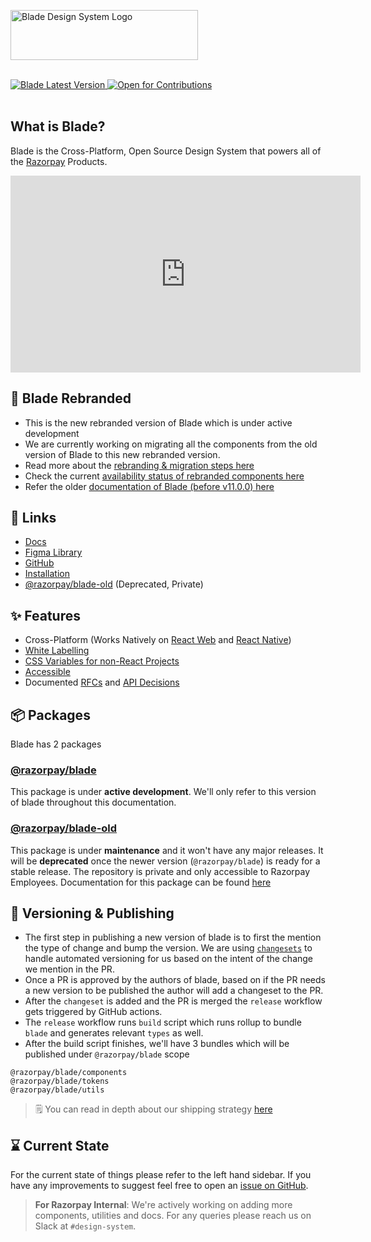 
<Meta title="Guides/Intro" />

<p style={{ textAlign: 'center' }}>
  <img
    height="80px"
    width="300px"
    alt="Blade Design System Logo"
    src="https://raw.githubusercontent.com/razorpay/blade/00a200a8f53c1abff99d81a73fbdcbd12a6d0dca/branding/blade-original.min.svg"
  />
</p>
<br />
<div style={{ display: 'flex', alignContent: 'center', justifyContent: 'center', gap: '12px' }}>
  <a href="https://npmjs.org/package/@razorpay/blade">
    <img
      alt="Blade Latest Version"
      src="https://img.shields.io/github/package-json/v/razorpay/blade?style=for-the-badge&labelColor=322&logo=npm&label=@razorpay/Blade&color=darkred&filename=packages%2Fblade%2Fpackage.json"
    />
  </a>
  <a href="https://github.com/razorpay/blade/tree/master/CONTRIBUTING.md">
    <img
      alt="Open for Contributions"
      src="https://img.shields.io/badge/Contributions-Open-333333?style=for-the-badge&logo=github&logoColor=ffffff&labelColor=111111"
    />
  </a>
</div>
<br />

## What is Blade?

Blade is the Cross-Platform, Open Source Design System that powers all of the [Razorpay](https://razorpay.com/) Products.

<div style={{ textAlign: 'left' }}>
  <iframe
    width="560"
    height="315"
    src="https://www.youtube.com/embed/GH3HA6xOFEw?si=QLihQEyooEbtRPgg"
    title="YouTube video player"
    frameborder="0"
    allow="accelerometer; autoplay; clipboard-write; encrypted-media; gyroscope; picture-in-picture; web-share"
    allowfullscreen
    style={{ borderRadius: '8px' }}
  ></iframe>
</div>

## 💫 Blade Rebranded

- This is the new rebranded version of Blade which is under active development
- We are currently working on migrating all the components from the old version of Blade to this new rebranded version.
- Read more about the [rebranding & migration steps here](https://docs.google.com/document/d/1PLwUqx8LyfMeDW4u9CjwKHtSCpT1_sYUYtW_jwpLyDA/edit)
- Check the current [availability status of rebranded components here](http://localhost:9009/?path=/docs/guides-component-status--docs)
- Refer the older [documentation of Blade (before v11.0.0) here](https://v10--61c19ee8d3d282003ac1d81c.chromatic.com/)

## 🔗 Links

- [Docs](https://blade.razorpay.com)
- [Figma Library](https://www.figma.com/community/file/1341658976127676210)
- [GitHub](https://github.com/razorpay/blade)
- [Installation](https://blade.razorpay.com/?path=/docs/guides-installation--page)
- [@razorpay/blade-old](https://github.com/razorpay/blade-old) (Deprecated, Private)

## ✨ Features

- Cross-Platform (Works Natively on [React Web](https://blade.razorpay.com/?path=/docs/guides-installation--page#%EF%B8%8F-installation) and [React Native](https://blade.razorpay.com/?path=/docs/guides-installation--page#react-native-projects))
- [White Labelling](https://blade.razorpay.com/?path=/docs/guides-theming-theme-playground--page)
- [CSS Variables for non-React Projects](https://blade.razorpay.com/?path=/docs/tokens-css-variables--page)
- [Accessible](https://github.com/razorpay/blade/blob/master/rfcs/2022-04-09-accessibility.md#manual-testing)
- Documented [RFCs](https://github.com/razorpay/blade/tree/docs/make-docs-pretty/rfcs) and [API Decisions](https://github.com/razorpay/blade/blob/master/packages/blade/src/components/Alert/_decisions/decisions.md)

## 📦 Packages

Blade has 2 packages

### [@razorpay/blade](https://github.com/razorpay/blade/tree/master/packages/blade)

This package is under **active development**. We'll only refer to this version of blade throughout this documentation.

### [@razorpay/blade-old](https://github.com/razorpay/blade-old#--blade-old)

This package is under **maintenance** and it won't have any major releases. It will be **deprecated** once the newer version (`@razorpay/blade`) is ready for a stable release. The repository is private and only accessible to Razorpay Employees. Documentation for this package can be found [here](https://github.com/razorpay/blade-old#--blade-old)

## 📝 Versioning & Publishing

- The first step in publishing a new version of blade is to first the mention the type of change and bump the version. We are using [`changesets`](https://github.com/atlassian/changesets) to handle automated versioning for us based on the intent of the change we mention in the PR.
- Once a PR is approved by the authors of blade, based on if the PR needs a new version to be published the author will add a changeset to the PR.
- After the `changeset` is added and the PR is merged the `release` workflow gets triggered by GitHub actions.
- The `release` workflow runs `build` script which runs rollup to bundle `blade` and generates relevant `types` as well.
- After the build script finishes, we'll have 3 bundles which will be published under `@razorpay/blade` scope

```
@razorpay/blade/components
@razorpay/blade/tokens
@razorpay/blade/utils
```

> 🗒 You can read in depth about our shipping strategy [here](https://github.com/razorpay/blade/blob/master/rfcs/2021-06-15-shipping-blade.md)

## ⌛️ Current State

For the current state of things please refer to the left hand sidebar. If you have any improvements to suggest feel free to open an [issue on GitHub](https://github.com/razorpay/blade/issues/new).

> **For Razorpay Internal**: We're actively working on adding more components, utilities and docs. For any queries please reach us on Slack at `#design-system`.

